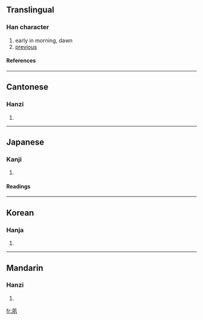 ==Translingual==
===Han character===
{{Han char|rn=36|rad=夕|as=03|sn=6|four=7721<sub>0</sub>|canj=竹弓一弓戈 (HNMNI)}}
# early in morning, dawn
# [[previous]]
====References====
{{Han ref|kx=0246.070|dkj=05755|dj=0489.050|hdz=20861.070|uh=5919|ud=22809|bh=A667|bd=42599}}
----
==Cantonese==
===Hanzi===
{{yue-hanzi|jyut=|y=suk1}}
# {{defn|Cantonese}}
----
==Japanese==
===Kanji===
{{ja-kanji|grade=|rs=夕03}}
# {{defn|Japanese}} 
====Readings====
{{ja-readings|on=[[しゅく]] (shuku)|kun=[[つとに]] (tsutoni), [[はやい]] (hayai)}}
----
==Korean==
===Hanja===
{{ko-hanja|hangeul=숙|rv=suk|mr=suk}}
# {{defn|Korean}}
----
==Mandarin==
===Hanzi===
{{cmn-hanzi|pin=[[sù]] ([[su4]])|wg=su<sup>4</sup>}}
# {{defn|Mandarin}}

[[fr:夙]]